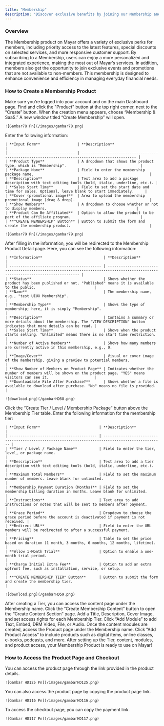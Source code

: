 ```yaml
---
title: "Membership"
description: "Discover exclusive benefits by joining our Membership and enjoy a whole new experience!"
---
```


### Overview

The Membership product on Mayar offers a variety of exclusive perks for members, including priority access to the latest features, special discounts on selected services, and more responsive customer support. By subscribing to a Membership, users can enjoy a more personalized and integrated experience, making the most out of Mayar’s services. In addition, members also get the opportunity to join exclusive events and promotions that are not available to non-members. This membership is designed to enhance convenience and efficiency in managing everyday financial needs.

### How to Create a Membership Product

<Steps>
  <Step title="Log in to Mayar Dashboard">
    Make sure you’re logged into your account and on the main Dashboard page.
  </Step>
  <Step title='Click “Product"'>
    Find and click the "Product" button at the top right corner, next to the “Create” button.
  </Step>
  <Step title="Select “Membership & SaaS”">
    When the creation menu appears, choose “Membership & SaaS.” A new window titled “Create Membership” will open.

    ![Gambar78 Pn](/images/gambar78.png)
  </Step>
  <Step title="Fill in Membership Product Details">
    Enter the following information:

    | **Input Form**                 | **Description**                                                                                 |
    | ------------------------------ | ----------------------------------------------------------------------------------------------- |
    | **Product Type**               | A dropdown that shows the product type, which is "Membership".                                  |
    | **Package Name**               | Field to enter the membership package name.                                                     |
    | **Description**                | Text area to add a package description with text editing tools (bold, italic, underline, etc.). |
    | **Sales Start Time**           | Field to set the start date and time for sales. Optional, leave blank to start immediately.     |
    | **Cover (promotional image)**  | Area to upload the membership promotional image (drag & drop).                                  |
    | **Show Members**               | A dropdown to choose whether or not to display members.                                         |
    | **Product Can Be Affiliated**  | Option to allow the product to be part of the affiliate program.                                |
    | **"CREATE MEMBERSHIP" Button** | Button to submit the form and create the membership product.                                    |

    ![Gambar79 Pn](/images/gambar79.png)
  </Step>
  <Step title="Access Membership Product Detail Page">
    After filling in the information, you will be redirected to the Membership Product Detail page. Here, you can see the following information:

    | **Information**                            | **Description**                                                                                                                 |
    | ------------------------------------------ | ------------------------------------------------------------------------------------------------------------------------------- |
    | **Status**                                 | Shows whether the product has been published or not. "Published" means it is available to the public.                           |
    | **Name**                                   | The membership name, e.g., "test UIUX Membership".                                                                              |
    | **Membership Type**                        | Shows the type of membership; here, it is simply "Membership".                                                                  |
    | **Description**                            | Contains a summary or more details about the membership. The "VIEW DESCRIPTION" button indicates that more details can be read. |
    | **Sales Start Time**                       | Shows when the product starts selling. "Unlimited" means there is no start time restriction.                                    |
    | **Number of Active Members**               | Shows how many members are currently active in this membership, e.g., 0.                                                        |
    | **Image/Cover**                            | Visual or cover image of the membership, giving a preview to potential members.                                                 |
    | **Show Number of Members on Product Page** | Indicates whether the number of members will be shown on the product page. "YES" means visitors can see it.                     |
    | **Downloadable File After Purchase?**      | Shows whether a file is available to download after purchase. "No" means no file is provided.                                   |

    ![download.png](/gambarHD58.png)
  </Step>
  <Step title="Create Membership Tier">
    Click the “Create Tier / Level / Membership Package” button above the Membership Tier table.
  </Step>
  <Step title="Fill in Membership Tier Details">
    Enter the following information for the membership tier:

    | **Input Form**                           | **Description**                                                                                   |
    | ---------------------------------------- | ------------------------------------------------------------------------------------------------- |
    | **Tier / Level / Package Name**          | Field to enter the tier, level, or package name.                                                  |
    | **Description**                          | Text area to add a tier description with text editing tools (bold, italic, underline, etc.).      |
    | **Maximum Total Members**                | Field to set the maximum number of members. Leave blank for unlimited.                            |
    | **Membership Payment Duration (Months)** | Field to set the membership billing duration in months. Leave blank for unlimited.                |
    | **Instructions**                         | Text area to add instructions or notes that will be sent to members after payment.                |
    | **Grace Period**                         | Dropdown to choose the grace period before the account is deactivated if payment is not received. |
    | **Redirect URL**                         | Field to enter the URL members will be redirected to after a successful payment.                  |
    | **Pricing**                              | Table to set the price based on duration (1 month, 3 months, 6 months, 12 months, lifetime).      |
    | **Allow 1-Month Trial**                  | Option to enable a one-month trial period.                                                        |
    | **Charge Initial Extra Fee**             | Option to add an extra upfront fee, such as installation, service, or setup.                      |
    | **"CREATE MEMBERSHIP TIER" Button**      | Button to submit the form and create the membership tier.                                         |

    ![download.png](/gambarHD59.png)
  </Step>
  <Step title="Access Membership Content Page">
    After creating a Tier, you can access the content page under the Membership name.
  </Step>
  <Step title="Create Membership Content">
    Click the “Create Membership Content” button to open the “Create Content Section” page.
  </Step>
  <Step title="Fill in Content Configuration">
    Add a Title, Description, Cover Image, and set access rights for each Membership Tier.
  </Step>
  <Step title="Create Content Modules">
    Click “Add Module” to add Text, Embed, DRM Video, File, or Audio.
  </Step>
  <Step title="Access Product Page">
    Once the content modules are created, access the Product page under the Membership name.
  </Step>
  <Step title="Add Products to Membership Tier">
    Click “Add Product Access” to include products such as digital items, online classes, e-books, podcasts, and more.
  </Step>
  <Step title="Finish">
    After setting up the Tier, content, modules, and product access, your Membership Product is ready to use on Mayar!
  </Step>
</Steps>

### How to Access the Product Page and Checkout

<Steps>
  <Step title="Access Product Page">
    You can access the product page through the link provided in the product details.

    ![Gambar HD125 Pn](/images/gambarHD125.png)
  </Step>
  <Step title="Copy Product Page Link">
    You can also access the product page by copying the product page link.

    ![Gambar HD116 Pn](/images/gambarHD116.png)
  </Step>
  <Step title="Access Checkout Page">
    To access the checkout page, you can copy the payment link.

    ![Gambar HD117 Pn](/images/gambarHD117.png)
  </Step>
</Steps>